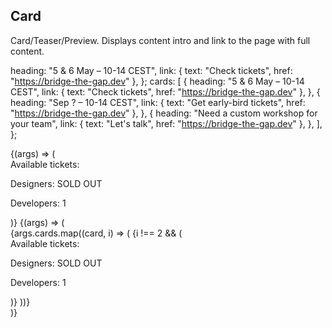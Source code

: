 
<Meta title="Components/Card" />

## Card

Card/Teaser/Preview. Displays content intro and link to the page with full
content.

  heading: "5 & 6 May – 10-14 CEST",
  link: { text: "Check tickets", href: "https://bridge-the-gap.dev" },
};
  cards: [
    {
      heading: "5 & 6 May – 10-14 CEST",
      link: { text: "Check tickets", href: "https://bridge-the-gap.dev" },
    },
    {
      heading: "Sep ? – 10-14 CEST",
      link: { text: "Get early-bird tickets", href: "https://bridge-the-gap.dev" },
    },
    {
      heading: "Need a custom workshop for your team",
      link: { text: "Let's talk", href: "https://bridge-the-gap.dev" },
    },
  ],
};

<Canvas>
  <Story name="Default" args={argsDefault}>
    {(args) => (
      <Card {...args}>
        <div className="mb-6">
          <Text variant="smBolder" className="mb-3">
            Available tickets:
          </Text>
          <p>Designers: SOLD OUT</p>
          <p>Developers: 1</p>
        </div>
      </Card>
    )}
  </Story>
  <Story
    name="In grid"
    args={argsInGrid}
  >
    {(args) => (
      <div className="grid grid-cols-3 gap-10">
        {args.cards.map((card, i) => (
          <Card {...card} key={card.heading + i}>
            {i !== 2 && (
              <div className="mb-6">
                <Text variant="smBolder" className="mb-3">
                  Available tickets:
                </Text>
                <p>Designers: SOLD OUT</p>
                <p>Developers: 1</p>
              </div>
            )}
          </Card>
        ))}
      </div>
    )}
  </Story>
</Canvas>

<ArgsTable of={Card} />
